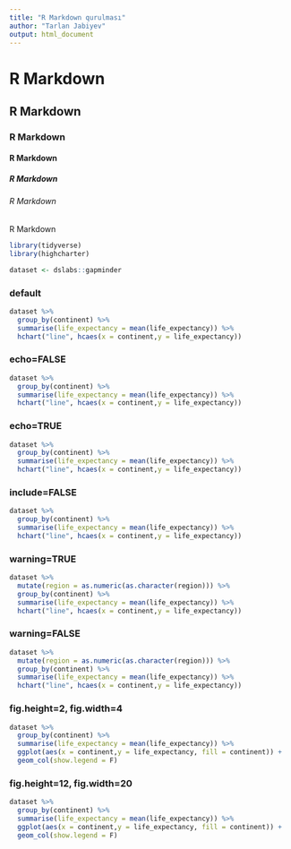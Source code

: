 ```yaml
---
title: "R Markdown qurulması"
author: "Tarlan Jabiyev"
output: html_document
---
```


# R Markdown
## R Markdown
### R Markdown
#### R Markdown
##### R Markdown
###### R Markdown
R Markdown


```r
library(tidyverse)
library(highcharter)

dataset <- dslabs::gapminder
```

### default

```r
dataset %>% 
  group_by(continent) %>% 
  summarise(life_expectancy = mean(life_expectancy)) %>% 
  hchart("line", hcaes(x = continent,y = life_expectancy)) 
```

### echo=FALSE

```r
dataset %>% 
  group_by(continent) %>% 
  summarise(life_expectancy = mean(life_expectancy)) %>% 
  hchart("line", hcaes(x = continent,y = life_expectancy)) 
```

### echo=TRUE

```r
dataset %>% 
  group_by(continent) %>% 
  summarise(life_expectancy = mean(life_expectancy)) %>% 
  hchart("line", hcaes(x = continent,y = life_expectancy)) 
```

### include=FALSE

```r
dataset %>% 
  group_by(continent) %>% 
  summarise(life_expectancy = mean(life_expectancy)) %>% 
  hchart("line", hcaes(x = continent,y = life_expectancy)) 
```

### warning=TRUE

```r
dataset %>% 
  mutate(region = as.numeric(as.character(region))) %>% 
  group_by(continent) %>% 
  summarise(life_expectancy = mean(life_expectancy)) %>% 
  hchart("line", hcaes(x = continent,y = life_expectancy)) 
```

### warning=FALSE

```r
dataset %>% 
  mutate(region = as.numeric(as.character(region))) %>% 
  group_by(continent) %>% 
  summarise(life_expectancy = mean(life_expectancy)) %>% 
  hchart("line", hcaes(x = continent,y = life_expectancy)) 
```

### fig.height=2, fig.width=4

```r
dataset %>% 
  group_by(continent) %>% 
  summarise(life_expectancy = mean(life_expectancy)) %>% 
  ggplot(aes(x = continent,y = life_expectancy, fill = continent)) +
  geom_col(show.legend = F)
```

### fig.height=12, fig.width=20

```r
dataset %>% 
  group_by(continent) %>% 
  summarise(life_expectancy = mean(life_expectancy)) %>% 
  ggplot(aes(x = continent,y = life_expectancy, fill = continent)) +
  geom_col(show.legend = F)
```
